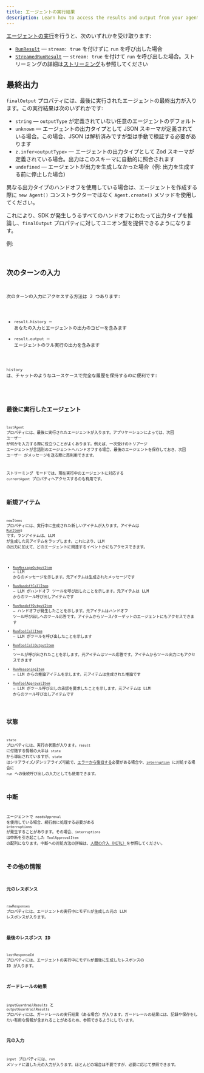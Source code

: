 ```yaml
---
title: エージェントの実行結果
description: Learn how to access the results and output from your agent run
---
```



[エージェントの実行](/openai-agents-js/ja/guides/running-agents)を行うと、次のいずれかを受け取ります:

- [`RunResult`](/openai-agents-js/openai/agents/classes/runresult) — `stream: true` を付けずに `run` を呼び出した場合
- [`StreamedRunResult`](/openai-agents-js/openai/agents/classes/streamedrunresult) — `stream: true` を付けて `run` を呼び出した場合。ストリーミングの詳細は[ストリーミング](/openai-agents-js/ja/guides/streaming)も参照してください

## 最終出力

`finalOutput` プロパティには、最後に実行されたエージェントの最終出力が入ります。この実行結果は次のいずれかです:

- `string` — `outputType` が定義されていない任意のエージェントのデフォルト
- `unknown` — エージェントの出力タイプとして JSON スキーマが定義されている場合。この場合、JSON は解析済みですが型は手動で検証する必要があります
- `z.infer<outputType>` — エージェントの出力タイプとして Zod スキーマが定義されている場合。出力はこのスキーマに自動的に照合されます
- `undefined` — エージェントが出力を生成しなかった場合（例: 出力を生成する前に停止した場合）

異なる出力タイプのハンドオフを使用している場合は、エージェントを作成する際に `new Agent()` コンストラクターではなく `Agent.create()` メソッドを使用してください。

これにより、SDK が発生しうるすべてのハンドオフにわたって出力タイプを推論し、`finalOutput` プロパティに対してユニオン型を提供できるようになります。

例:

<Code
  lang="typescript"
  code={handoffFinalOutputTypes}
  title="ハンドオフの最終出力タイプ"
/>

## 次のターンの入力

次のターンの入力にアクセスする方法は 2 つあります:

- `result.history` — あなたの入力とエージェントの出力のコピーを含みます
- `result.output` — エージェントのフル実行の出力を含みます

`history` は、チャットのようなユースケースで完全な履歴を保持するのに便利です:

<Code lang="typescript" code={historyLoop} title="履歴ループ" />

## 最後に実行したエージェント

`lastAgent` プロパティには、最後に実行されたエージェントが入ります。アプリケーションによっては、次回 ユーザー が何かを入力する際に役立つことがよくあります。例えば、一次受けのトリアージ エージェントが言語別のエージェントへハンドオフする場合、最後のエージェントを保存しておき、次回 ユーザー がメッセージを送る際に再利用できます。

ストリーミング モードでは、現在実行中のエージェントに対応する `currentAgent` プロパティへアクセスするのも有用です。

## 新規アイテム

`newItems` プロパティには、実行中に生成された新しいアイテムが入ります。アイテムは [`RunItem`](/openai-agents-js/openai/agents/type-aliases/runitem)s です。ランアイテムは、LLM が生成した元アイテムをラップします。これにより、LLM の出力に加えて、どのエージェントに関連するイベントかにもアクセスできます。

- [`RunMessageOutputItem`](/openai-agents-js/openai/agents/classes/runmessageoutputitem) — LLM からのメッセージを示します。元アイテムは生成されたメッセージです
- [`RunHandoffCallItem`](/openai-agents-js/openai/agents/classes/runhandoffcallitem) — LLM がハンドオフ ツールを呼び出したことを示します。元アイテムは LLM からのツール呼び出しアイテムです
- [`RunHandoffOutputItem`](/openai-agents-js/openai/agents/classes/runhandoffoutputitem) — ハンドオフが発生したことを示します。元アイテムはハンドオフ ツール呼び出しへのツール応答です。アイテムからソース/ターゲットのエージェントにもアクセスできます
- [`RunToolCallItem`](/openai-agents-js/openai/agents/classes/runtoolcallitem) — LLM がツールを呼び出したことを示します
- [`RunToolCallOutputItem`](/openai-agents-js/openai/agents/classes/runtoolcalloutputitem) — ツールが呼び出されたことを示します。元アイテムはツール応答です。アイテムからツール出力にもアクセスできます
- [`RunReasoningItem`](/openai-agents-js/openai/agents/classes/runreasoningitem) — LLM からの推論アイテムを示します。元アイテムは生成された推論です
- [`RunToolApprovalItem`](/openai-agents-js/openai/agents/classes/runtoolapprovalitem) — LLM がツール呼び出しの承認を要求したことを示します。元アイテムは LLM からのツール呼び出しアイテムです

## 状態

`state` プロパティには、実行の状態が入ります。`result` に付随する情報の大半は `state` から導出されていますが、`state` はシリアライズ/デシリアライズ可能で、[エラーから復旧する](/openai-agents-js/ja/guides/running-agents#exceptions)必要がある場合や、[`interruption`](#interruptions) に対処する場合に `run` への後続呼び出しの入力としても使用できます。

## 中断

エージェントで `needsApproval` を使用している場合、続行前に処理する必要がある `interruptions` が発生することがあります。その場合、`interruptions` は中断を引き起こした `ToolApprovalItem` の配列になります。中断への対処方法の詳細は、[人間の介入（HITL）](/openai-agents-js/ja/guides/human-in-the-loop)を参照してください。

## その他の情報

### 元のレスポンス

`rawResponses` プロパティには、エージェントの実行中にモデルが生成した元の LLM レスポンスが入ります。

### 最後のレスポンス ID

`lastResponseId` プロパティには、エージェントの実行中にモデルが最後に生成したレスポンスの ID が入ります。

### ガードレールの結果

`inputGuardrailResults` と `outputGuardrailResults` プロパティには、ガードレールの実行結果（ある場合）が入ります。ガードレールの結果には、記録や保存をしたい有用な情報が含まれることがあるため、参照できるようにしています。

### 元の入力

`input` プロパティには、`run` メソッドに渡した元の入力が入ります。ほとんどの場合は不要ですが、必要に応じて参照できます。
